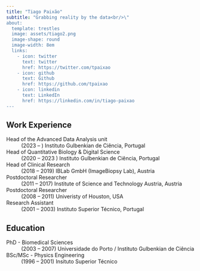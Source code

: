 ```yaml
---
title: "Tiago Paixão"
subtitle: "Grabbing reality by the data<br/>\"
about:
  template: trestles
  image: assets/tiago2.png
  image-shape: round
  image-width: 8em
  links:
    - icon: twitter
      text: twitter
      href: https://twitter.com/tpaixao
    - icon: github
      text: Github
      href: https://github.com/tpaixao
    - icon: linkedin
      text: LinkedIn
      href: https://linkedin.com/in/tiago-paixao
---
```



## Work Experience

Head of the Advanced Data Analysis unit
: (2023 -- ) Instituto Gulbenkian de Ciência, Portugal

Head of Quantitative Biology \& Digital Science
: (2020 -- 2023 ) Instituto Gulbenkian de Ciência, Portugal

Head of Clinical Research
: (2018 -- 2019) IBLab GmbH (ImageBiopsy Lab), Austria

Postdoctoral Researcher
:  (2011 -- 2017) Institute of Science and Technology Austria, Austria

Postdoctoral Researcher
: (2008 -- 2011) Univeristy of Houston, USA

Research Assistant
: (2001 -- 2003) Instituto Superior Técnico, Portugal

## Education

PhD - Biomedical Sciences
: (2003 -- 2007) Universidade do Porto / Instituto Gulbenkian de Ciência

BSc/MSc - Physics Engineering
: (1996 -- 2001) Insituto Superior Técnico

